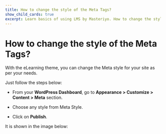 ---
title: How to change the style of the Meta Tags?
show_child_cards: true
excerpt: Learn basics of using LMS by Masteriyo. How to change the style of the Meta Tags.
---

# How to change the style of the Meta Tags?

With the eLearning theme, you can change the Meta style for your site as per your needs.

Just follow the steps below:

- From your **WordPress Dashboard**, go to **Appearance > Customize > Content > Meta** section.

- Choose any style from Meta Style.

- Click on **Publish**.

It is shown in the image below:

